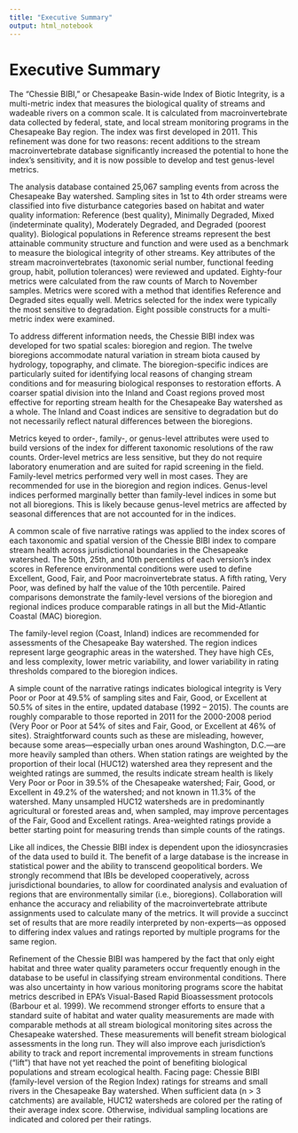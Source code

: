 ```yaml
---
title: "Executive Summary"
output: html_notebook
---
```


# Executive Summary

The “Chessie BIBI,” or Chesapeake Basin-wide Index of Biotic Integrity, is a multi-metric index that measures the biological quality of streams and wadeable rivers on a common scale. It is calculated from macroinvertebrate data collected by federal, state, and local stream monitoring programs in the Chesapeake Bay region. The index was first developed in 2011. This refinement was done for two reasons: recent additions to the stream macroinvertebrate database significantly increased the potential to hone the index’s sensitivity, and it is now possible to develop and test genus-level metrics.

The analysis database contained 25,067 sampling events from across the Chesapeake Bay watershed. Sampling sites in 1st to 4th order streams were classified into five disturbance categories based on habitat and water quality information: Reference (best quality), Minimally Degraded, Mixed (indeterminate quality), Moderately Degraded, and Degraded (poorest quality). Biological populations in Reference streams represent the best attainable community structure and function and were used as a benchmark to measure the biological integrity of other streams. Key attributes of the stream macroinvertebrates (taxonomic serial number, functional feeding group, habit, pollution tolerances) were reviewed and updated. Eighty-four metrics were calculated from the raw counts of March to November samples. Metrics were scored with a method that identifies Reference and Degraded sites equally well. Metrics selected for the index were typically the most sensitive to degradation. Eight possible constructs for a multi-metric index were examined.

To address different information needs, the Chessie BIBI index was developed for two spatial scales: bioregion and region. The twelve bioregions accommodate natural variation in stream biota caused by hydrology, topography, and climate. The bioregion-specific indices are particularly suited for identifying local reasons of changing stream conditions and for measuring biological responses to restoration efforts. A coarser spatial division into the Inland and Coast regions proved most effective for reporting stream health for the Chesapeake Bay watershed as a whole. The Inland and Coast indices are sensitive to degradation but do not necessarily reflect natural differences between the bioregions.

Metrics keyed to order-, family-, or genus-level attributes were used to build versions of the index for different taxonomic resolutions of the raw counts. Order-level metrics are less sensitive, but they do not require laboratory enumeration and are suited for rapid screening in the field. Family-level metrics performed very well in most cases. They are recommended for use in the bioregion and region indices. Genus-level indices performed marginally better than family-level indices in some but not all bioregions. This is likely because genus-level metrics are affected by seasonal differences that are not accounted for in the indices.

A common scale of five narrative ratings was applied to the index scores of each taxonomic and spatial version of the Chessie BIBI index to compare stream health across jurisdictional boundaries in the Chesapeake watershed. The 50th, 25th, and 10th percentiles of each version’s index scores in Reference environmental conditions were used to define Excellent, Good, Fair, and Poor macroinvertebrate status. A fifth rating, Very Poor, was defined by half the value of the 10th percentile. Paired comparisons demonstrate the family-level versions of the bioregion and regional indices produce comparable ratings in all but the Mid-Atlantic Coastal (MAC) bioregion.

The family-level region (Coast, Inland) indices are recommended for assessments of the Chesapeake Bay watershed. The region indices represent large geographic areas in the watershed. They have high CEs, and less complexity, lower metric variability, and lower variability in rating thresholds compared to the bioregion indices.

A simple count of the narrative ratings indicates biological integrity is Very Poor or Poor at 49.5% of sampling sites and Fair, Good, or Excellent at 50.5% of sites in the entire, updated database (1992 – 2015). The counts are roughly comparable to those reported in 2011 for the 2000-2008 period (Very Poor or Poor at 54% of sites and Fair, Good, or Excellent at 46% of sites). Straightforward counts such as these are misleading, however, because some areas—especially urban ones around Washington, D.C.—are more heavily sampled than others. When station ratings are weighted by the proportion of their local (HUC12) watershed area they represent and the weighted ratings are summed, the results indicate stream health is likely Very Poor or Poor in 39.5% of the Chesapeake watershed; Fair, Good, or Excellent in 49.2% of the watershed; and not known in 11.3% of the watershed. Many unsampled HUC12 watersheds are in predominantly agricultural or forested areas and, when sampled, may improve percentages of the Fair, Good and Excellent ratings. Area-weighted ratings provide a better starting point for measuring trends than simple counts of the ratings.

Like all indices, the Chessie BIBI index is dependent upon the idiosyncrasies of the data used to build it. The benefit of a large database is the increase in statistical power and the ability to transcend geopolitical borders. We strongly recommend that IBIs be developed cooperatively, across jurisdictional boundaries, to allow for coordinated analysis and evaluation of regions that are environmentally similar (i.e., bioregions). Collaboration will enhance the accuracy and reliability of the macroinvertebrate attribute assignments used to calculate many of the metrics. It will provide a succinct set of results that are more readily interpreted by non-experts—as opposed to differing index values and ratings reported by multiple programs for the same region.

Refinement of the Chessie BIBI was hampered by the fact that only eight habitat and three water quality parameters occur frequently enough in the database to be useful in classifying stream environmental conditions. There was also uncertainty in how various monitoring programs score the habitat metrics described in EPA’s Visual-Based Rapid Bioassessment protocols (Barbour et al. 1999). We recommend stronger efforts to ensure that a standard suite of habitat and water quality measurements are made with comparable methods at all stream biological monitoring sites across the Chesapeake watershed. These measurements will benefit stream biological assessments in the long run. They will also improve each jurisdiction’s ability to track and report incremental improvements in stream functions (“lift”) that have not yet reached the point of benefiting biological populations and stream ecological health.
Facing page: Chessie BIBI (family-level version of the Region Index) ratings for streams and small rivers in the Chesapeake Bay watershed. When sufficient data (n > 3 catchments) are available, HUC12 watersheds are colored per the rating of their average index score. Otherwise, individual sampling locations are indicated and colored per their ratings.